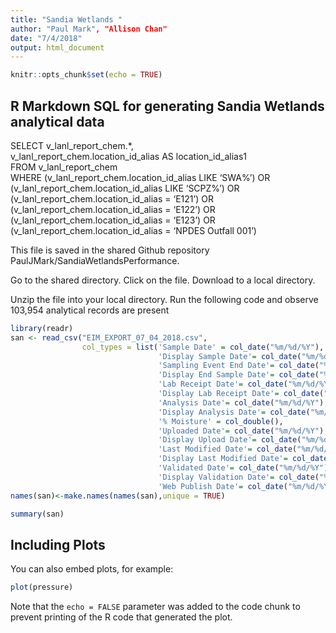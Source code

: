 ```yaml
---
title: "Sandia Wetlands "
author: "Paul Mark", "Allison Chan"
date: "7/4/2018"
output: html_document
---
```


```r
knitr::opts_chunk$set(echo = TRUE)
```

## R Markdown SQL for generating Sandia Wetlands analytical data

SELECT v_lanl_report_chem.*,  <br/>
  v_lanl_report_chem.location_id_alias AS location_id_alias1 <br/>
FROM v_lanl_report_chem <br/>
WHERE (v_lanl_report_chem.location_id_alias LIKE 'SWA%') OR <br/>
  (v_lanl_report_chem.location_id_alias LIKE 'SCPZ%') OR <br/>
  (v_lanl_report_chem.location_id_alias = 'E121') OR <br/>
  (v_lanl_report_chem.location_id_alias = 'E122') OR <br/>
  (v_lanl_report_chem.location_id_alias = 'E123') OR <br/>
  (v_lanl_report_chem.location_id_alias = 'NPDES Outfall 001') <br/>
  
This file is saved in the shared Github repository PaulJMark/SandiaWetlandsPerformance.
  
Go to the shared directory. Click on the file. Download to a local directory.
  
Unzip the file into your local directory.  Run the following code and observe 103,954 analytical records are present

```r
library(readr)
san <- read_csv("EIM_EXPORT_07_04_2018.csv", 
                col_types = list('Sample Date' = col_date("%m/%d/%Y"),
                                 'Display Sample Date'= col_date("%m/%d/%Y"),
                                 'Sampling Event End Date'= col_date("%m/%d/%Y"),
                                 'Display End Sample Date'= col_date("%m/%d/%Y"),
                                 'Lab Receipt Date'= col_date("%m/%d/%Y"),
                                 'Display Lab Receipt Date'= col_date("%m/%d/%Y"),
                                 'Analysis Date'= col_date("%m/%d/%Y"),
                                 'Display Analysis Date'= col_date("%m/%d/%Y"),
                                 '% Moisture' = col_double(),
                                 'Uploaded Date'= col_date("%m/%d/%Y"),
                                 'Display Upload Date'= col_date("%m/%d/%Y"),
                                 'Last Modified Date'= col_date("%m/%d/%Y"),
                                 'Display Last Modified Date'= col_date("%m/%d/%Y"),
                                 'Validated Date'= col_date("%m/%d/%Y"),
                                 'Display Validation Date'= col_date("%m/%d/%Y"),
                                 'Web Publish Date'= col_date("%m/%d/%Y")))
names(san)<-make.names(names(san),unique = TRUE)

summary(san)

```


## Including Plots

You can also embed plots, for example:

```r
plot(pressure)
```

Note that the `echo = FALSE` parameter was added to the code chunk to prevent printing of the R code that generated the plot.
